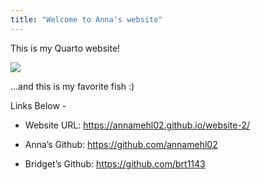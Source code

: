 ```yaml
---
title: "Welcome to Anna's website"
---
```


This is my Quarto website!

![](https://m.media-amazon.com/images/I/51lvU3VNV2L.jpg)

...and this is my favorite fish :)

Links Below -

-   Website URL: <https://annamehl02.github.io/website-2/>

-   Anna's Github: <https://github.com/annamehl02>

-   Bridget's Github: <https://github.com/brt1143>
